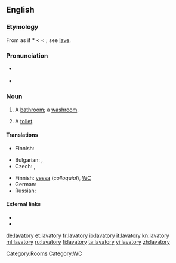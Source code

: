 ==English==

===Etymology===
From {{etyl|la}} as if *{{term||lavatorius}} < {{etyl|LL.}} {{term|lavator||a clothes washer}} < {{term|lavare||to wash}}; see [[lave]].

===Pronunciation===
* {{a|UK}} {{IPA|/ˈlæv.ə.tri/|/ˈlæv.ə.təɹ.i/}}
* {{a|US}} {{IPA|/ˈlæv.ə.tɔɹ.i/}}

===Noun===
{{en-noun|lavatories}}

# A [[bathroom]]; a [[washroom]].
# {{British|Australia}} A [[toilet]].

====Translations====
{{trans-top|bathroom}}
* Finnish: {{t-|fi|kylpyhuone}}
{{trans-mid}}
{{trans-bottom}}

{{trans-top|toilet}}
* Bulgarian: {{t|bg|нужник|m|tr=núžnik|sc=Cyrl}},  {{t|bg|клозет|m|tr=klozét|sc=Cyrl}}
* Czech: {{t-|cs|záchod|m}}, {{t+|cs|WC}}
{{trans-mid}}
* Finnish: [[vessa]] (''colloquial''), [[WC]]
* German: {{t|de|Wasserklosett|n}}
* Russian: {{t|ru|уборная|f|tr=ubórnaja|sc=Cyrl}}
{{trans-bottom}}

====External links====
* {{R:Webster 1913}}
* {{R:Century 1911}}

[[Category:Rooms]]
[[Category:WC]]

[[de:lavatory]]
[[et:lavatory]]
[[fr:lavatory]]
[[io:lavatory]]
[[it:lavatory]]
[[kn:lavatory]]
[[ml:lavatory]]
[[ru:lavatory]]
[[fi:lavatory]]
[[ta:lavatory]]
[[vi:lavatory]]
[[zh:lavatory]]